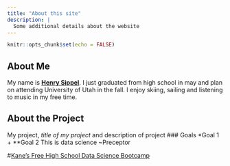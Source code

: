 ```yaml
---
title: "About this site"
description: |
  Some additional details about the website
---
```


```r
knitr::opts_chunk$set(echo = FALSE)
```


## About Me

My name is [**Henry Sippel**](https://github.com/sipphen). I just graduated from high school in may and plan on attending University of Utah in the fall. I enjoy skiing, sailing and listening to music in my free time.

## About the Project
My project, *title of my project* and description of project
### Goals
*Goal 1
  +
**Goal 2
This is data science 
~Preceptor

#[Kane’s Free High School Data Science Bootcamp](https://bootcamp.davidkane.info)


